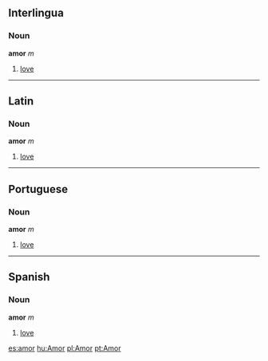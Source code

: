 ==Interlingua==
===Noun===
'''amor'''  ''m''
# [[love]]
----
==Latin==
===Noun===
'''amor'''  ''m''
# [[love]]
----
==Portuguese==
===Noun===
'''amor'''  ''m''
# [[love]]
----
==Spanish==
===Noun===
'''amor'''  ''m''
# [[love]]

[[es:amor]]
[[hu:Amor]]
[[pl:Amor]]
[[pt:Amor]]